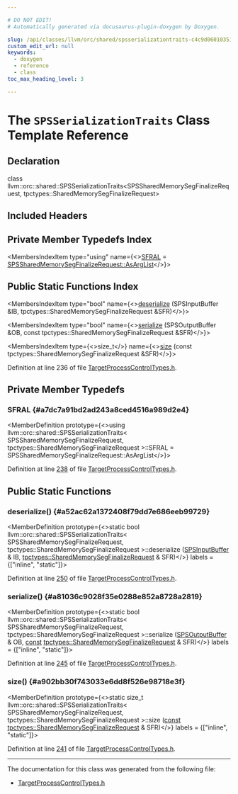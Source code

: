 ```yaml
---

# DO NOT EDIT!
# Automatically generated via docusaurus-plugin-doxygen by Doxygen.

slug: /api/classes/llvm/orc/shared/spsserializationtraits-c4c9d06010351644bf0ec9c5d491d476
custom_edit_url: null
keywords:
  - doxygen
  - reference
  - class
toc_max_heading_level: 3

---
```





# The `SPSSerializationTraits` Class Template Reference

<DoxygenPage pluginConfig={pluginConfig}>



## Declaration

<CodeBlock>class llvm::orc::shared::SPSSerializationTraits&lt;SPSSharedMemorySegFinalizeRequest, tpctypes::SharedMemorySegFinalizeRequest&gt;</CodeBlock>

## Included Headers

<IncludesList>
<IncludesListItem
  filePath="llvm/ExecutionEngine/Orc/Shared/TargetProcessControlTypes.h"
  permalink="/docs/api/files/include/include/llvm/include/llvm/executionengine/include/llvm/executionengine/orc/include/llvm/executionengine/orc/shared/targetprocesscontroltypes-h"
  isLocal="true" />
</IncludesList>

## Private Member Typedefs Index

<MembersIndex>

<MembersIndexItem
  type="using"
  name={<><a href="#a7dc7a91bd2ad243a8ced4516a989d2e4">SFRAL</a> = <a href="/docs/api/classes/llvm/orc/shared/spstuple/#a4ac958780d60988306a818239d07657c">SPSSharedMemorySegFinalizeRequest::AsArgList</a></>}>
</MembersIndexItem>

</MembersIndex>

## Public Static Functions Index

<MembersIndex>

<MembersIndexItem
  type="bool"
  name={<><a href="#a52ac62a1372408f79dd7e686eeb99729">deserialize</a> (SPSInputBuffer &amp;IB, tpctypes::SharedMemorySegFinalizeRequest &amp;SFR)</>}>
</MembersIndexItem>

<MembersIndexItem
  type="bool"
  name={<><a href="#a81036c9028f35e0288e852a8728a2819">serialize</a> (SPSOutputBuffer &amp;OB, const tpctypes::SharedMemorySegFinalizeRequest &amp;SFR)</>}>
</MembersIndexItem>

<MembersIndexItem
  type={<>size&#95;t</>}
  name={<><a href="#a902bb30f743033e6dd8f526e98718e3f">size</a> (const tpctypes::SharedMemorySegFinalizeRequest &amp;SFR)</>}>
</MembersIndexItem>

</MembersIndex>


Definition at line 236 of file <a href="/docs/api/files/include/include/llvm/include/llvm/executionengine/include/llvm/executionengine/orc/include/llvm/executionengine/orc/shared/targetprocesscontroltypes-h">TargetProcessControlTypes.h</a>.

<SectionDefinition>

## Private Member Typedefs

### SFRAL {#a7dc7a91bd2ad243a8ced4516a989d2e4}

<MemberDefinition
  prototype={<>using llvm::orc::shared::SPSSerializationTraits&lt; SPSSharedMemorySegFinalizeRequest, tpctypes::SharedMemorySegFinalizeRequest &gt;::SFRAL =  SPSSharedMemorySegFinalizeRequest::AsArgList</>}>

Definition at line <a href="/docs/api/files/include/include/llvm/include/llvm/executionengine/include/llvm/executionengine/orc/include/llvm/executionengine/orc/shared/targetprocesscontroltypes-h/#l00238">238</a> of file <a href="/docs/api/files/include/include/llvm/include/llvm/executionengine/include/llvm/executionengine/orc/include/llvm/executionengine/orc/shared/targetprocesscontroltypes-h">TargetProcessControlTypes.h</a>.
</MemberDefinition>

</SectionDefinition>

<SectionDefinition>

## Public Static Functions

### deserialize() {#a52ac62a1372408f79dd7e686eeb99729}

<MemberDefinition
  prototype={<>static bool llvm::orc::shared::SPSSerializationTraits&lt; SPSSharedMemorySegFinalizeRequest, tpctypes::SharedMemorySegFinalizeRequest &gt;::deserialize (<a href="/docs/api/classes/llvm/orc/shared/spsinputbuffer">SPSInputBuffer</a> &amp; IB, <a href="/docs/api/structs/llvm/orc/tpctypes/sharedmemorysegfinalizerequest">tpctypes::SharedMemorySegFinalizeRequest</a> &amp; SFR)</>}
  labels = {["inline", "static"]}>

Definition at line <a href="/docs/api/files/include/include/llvm/include/llvm/executionengine/include/llvm/executionengine/orc/include/llvm/executionengine/orc/shared/targetprocesscontroltypes-h/#l00250">250</a> of file <a href="/docs/api/files/include/include/llvm/include/llvm/executionengine/include/llvm/executionengine/orc/include/llvm/executionengine/orc/shared/targetprocesscontroltypes-h">TargetProcessControlTypes.h</a>.
</MemberDefinition>

### serialize() {#a81036c9028f35e0288e852a8728a2819}

<MemberDefinition
  prototype={<>static bool llvm::orc::shared::SPSSerializationTraits&lt; SPSSharedMemorySegFinalizeRequest, tpctypes::SharedMemorySegFinalizeRequest &gt;::serialize (<a href="/docs/api/classes/llvm/orc/shared/spsoutputbuffer">SPSOutputBuffer</a> &amp; OB, <a href="/docs/api/files/lib/lib/target/lib/target/aarch64/aarch64promoteconstant-cpp/#a90f8350fecae261c25be85d38b451bff">const</a> <a href="/docs/api/structs/llvm/orc/tpctypes/sharedmemorysegfinalizerequest">tpctypes::SharedMemorySegFinalizeRequest</a> &amp; SFR)</>}
  labels = {["inline", "static"]}>

Definition at line <a href="/docs/api/files/include/include/llvm/include/llvm/executionengine/include/llvm/executionengine/orc/include/llvm/executionengine/orc/shared/targetprocesscontroltypes-h/#l00245">245</a> of file <a href="/docs/api/files/include/include/llvm/include/llvm/executionengine/include/llvm/executionengine/orc/include/llvm/executionengine/orc/shared/targetprocesscontroltypes-h">TargetProcessControlTypes.h</a>.
</MemberDefinition>

### size() {#a902bb30f743033e6dd8f526e98718e3f}

<MemberDefinition
  prototype={<>static size&#95;t llvm::orc::shared::SPSSerializationTraits&lt; SPSSharedMemorySegFinalizeRequest, tpctypes::SharedMemorySegFinalizeRequest &gt;::size (<a href="/docs/api/files/lib/lib/target/lib/target/aarch64/aarch64promoteconstant-cpp/#a90f8350fecae261c25be85d38b451bff">const</a> <a href="/docs/api/structs/llvm/orc/tpctypes/sharedmemorysegfinalizerequest">tpctypes::SharedMemorySegFinalizeRequest</a> &amp; SFR)</>}
  labels = {["inline", "static"]}>

Definition at line <a href="/docs/api/files/include/include/llvm/include/llvm/executionengine/include/llvm/executionengine/orc/include/llvm/executionengine/orc/shared/targetprocesscontroltypes-h/#l00241">241</a> of file <a href="/docs/api/files/include/include/llvm/include/llvm/executionengine/include/llvm/executionengine/orc/include/llvm/executionengine/orc/shared/targetprocesscontroltypes-h">TargetProcessControlTypes.h</a>.
</MemberDefinition>

</SectionDefinition>

<hr/>

The documentation for this class was generated from the following file:

<ul>
<li><a href="/docs/api/files/include/include/llvm/include/llvm/executionengine/include/llvm/executionengine/orc/include/llvm/executionengine/orc/shared/targetprocesscontroltypes-h">TargetProcessControlTypes.h</a></li>
</ul>

</DoxygenPage>
